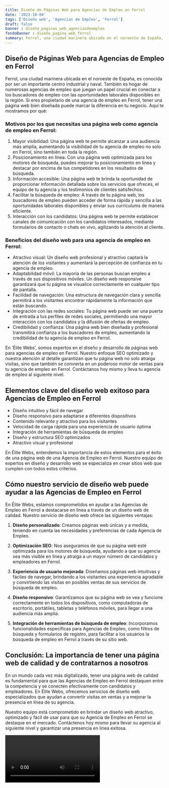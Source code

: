 ```yaml
---
title: Diseño de Páginas Web para Agencias de Empleo en Ferrol
date: '2023-10-04'
tags: ['Diseño web', 'Agencias de Empleo', 'Ferrol']
draft: false
banner : diseño_paginas_web_agenciasdeempleo
fondoBanner : diseño_pagina_web_ferrol
summary: Ferrol, una ciudad marinera ubicada en el noroeste de España, es conocida por ser un importante centro industrial y naval. También es hogar de numerosas agencias de empleo que juegan un papel crucial en conectar a los buscadores de empleo con las oportunidades laborales disponibles en la región. Si eres propietario de una agencia de empleo en Ferrol, tener una página web bien diseñada puede marcar la diferencia en tu negocio. Aquí te mostramos por qué
---
```


## Diseño de Páginas Web para Agencias de Empleo en Ferrol

Ferrol, una ciudad marinera ubicada en el noroeste de España, es conocida por ser un importante centro industrial y naval. También es hogar de numerosas agencias de empleo que juegan un papel crucial en conectar a los buscadores de empleo con las oportunidades laborales disponibles en la región. Si eres propietario de una agencia de empleo en Ferrol, tener una página web bien diseñada puede marcar la diferencia en tu negocio. Aquí te mostramos por qué:

### Motivos por los que necesitas una página web como agencia de empleo en Ferrol:
1. Mayor visibilidad: Una página web te permite alcanzar a una audiencia más amplia, aumentando la visibilidad de tu agencia de empleo no solo en Ferrol, sino también en toda la región.
2. Posicionamiento en línea: Con una página web optimizada para los motores de búsqueda, puedes mejorar tu posicionamiento en línea y destacar por encima de tus competidores en los resultados de búsqueda.
3. Información accesible: Una página web te brinda la oportunidad de proporcionar información detallada sobre los servicios que ofreces, el equipo de tu agencia y los testimonios de clientes satisfechos.
4. Facilitar la búsqueda de empleo: A través de tu página web, los buscadores de empleo pueden acceder de forma rápida y sencilla a las oportunidades laborales disponibles y enviar sus currículums de manera eficiente.
5. Interacción con los candidatos: Una página web te permite establecer canales de comunicación con los candidatos interesados, mediante formularios de contacto o chats en vivo, agilizando la atención al cliente.

### Beneficios del diseño web para una agencia de empleo en Ferrol:
- Atractivo visual: Un diseño web profesional y atractivo captará la atención de los visitantes y aumentará la percepción de confianza en tu agencia de empleo.
- Adaptabilidad móvil: La mayoría de las personas buscan empleo a través de sus dispositivos móviles. Un diseño web responsive garantizará que tu página se visualice correctamente en cualquier tipo de pantalla.
- Facilidad de navegación: Una estructura de navegación clara y sencilla permitirá a los visitantes encontrar rápidamente la información que están buscando.
- Integración con las redes sociales: Tu página web puede ser una puerta de entrada a tus perfiles de redes sociales, permitiendo una mayor interacción con los candidatos y la difusión de ofertas de empleo.
- Credibilidad y confianza: Una página web bien diseñada y profesional transmitirá confianza a los buscadores de empleo, aumentando la credibilidad de tu agencia de empleo en Ferrol.

En ‘Élite Webs’, somos expertos en el diseño y desarrollo de páginas web para agencias de empleo en Ferrol. Nuestro enfoque SEO optimizado y nuestra atención al detalle garantizan que tu página web no solo atraiga visitas, sino que también se convierta en un poderoso motor de ventas para tu agencia de empleo en Ferrol. Contáctanos hoy mismo y lleva tu agencia de empleo al siguiente nivel.

<GifSeo />

<Cta />

## Elementos clave del diseño web exitoso para Agencias de Empleo en Ferrol

- Diseño intuitivo y fácil de navegar
- Diseño responsivo para adaptarse a diferentes dispositivos
- Contenido relevante y atractivo para los visitantes
- Velocidad de carga rápida para una experiencia de usuario óptima
- Integración de herramientas de búsqueda de empleo
- Diseño y estructura SEO optimizados
- Atractivo visual y profesional

En Élite Webs, entendemos la importancia de estos elementos para el éxito de una página web de una Agencia de Empleo en Ferrol. Nuestro equipo de expertos en diseño y desarrollo web se especializa en crear sitios web que cumplen con todos estos criterios. 

## Cómo nuestro servicio de diseño web puede ayudar a las Agencias de Empleo en Ferrol

En Élite Webs, estamos comprometidos en ayudar a las Agencias de Empleo en Ferrol a destacarse en línea a través de un diseño web de calidad. Nuestro servicio de diseño web ofrece las siguientes ventajas:

1. **Diseño personalizado**: Creamos páginas web únicas y a medida, teniendo en cuenta las necesidades y preferencias de cada Agencia de Empleo.

2. **Optimización SEO**: Nos aseguramos de que su página web esté optimizada para los motores de búsqueda, ayudando a que su agencia sea más visible en línea y atraiga a un mayor número de candidatos y empleadores en Ferrol.

3. **Experiencia de usuario mejorada**: Diseñamos páginas web intuitivas y fáciles de navegar, brindando a los visitantes una experiencia agradable y convirtiendo las visitas en posibles ventas de sus servicios de búsqueda de empleo.

4. **Diseño responsivo**: Garantizamos que su página web se vea y funcione correctamente en todos los dispositivos, como computadoras de escritorio, portátiles, tabletas y teléfonos móviles, para llegar a una audiencia más amplia.

5. **Integración de herramientas de búsqueda de empleo**: Incorporamos funcionalidades específicas para Agencias de Empleo, como filtros de búsqueda y formularios de registro, para facilitar a los usuarios la búsqueda de empleo en Ferrol a través de su sitio web.

## Conclusión: La importancia de tener una página web de calidad y de contratarnos a nosotros

En un mundo cada vez más digitalizado, tener una página web de calidad es fundamental para que las Agencias de Empleo en Ferrol destaquen entre la competencia y se conecten efectivamente con candidatos y empleadores. En Élite Webs, ofrecemos servicios de diseño web especializados que ayudan a convertir visitas en ventas y a mejorar la presencia en línea de su agencia.

Nuestro equipo está comprometido en brindar un diseño web atractivo, optimizado y fácil de usar para que su Agencia de Empleo en Ferrol se destaque en el mercado. Contáctenos hoy mismo para llevar su agencia al siguiente nivel y garantizar una presencia en línea exitosa.

<Video />

<CtaBot job='Agencias de Empleo' city='Ferrol'/>

<Gmaps query='Ferrol+españa+maps' />